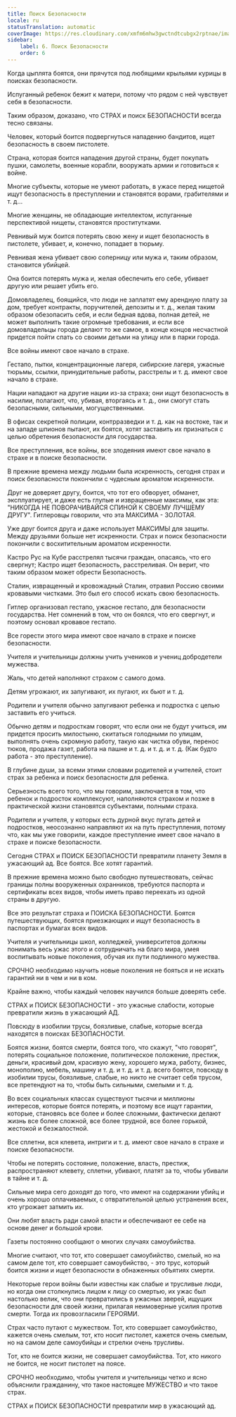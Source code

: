 ```yaml
---
title: Поиск Безопасности
locale: ru
statusTranslation: automatic
coverImage: https://res.cloudinary.com/xmfm6mhw3gwctndtcubgx2rptnae/image/upload/v1740337243/small_cover_educacion_fundamental_a051170f1c.webp
sidebar:
    label: 6. Поиск Безопасности
    order: 6
---
```

Когда цыплята боятся, они прячутся под любящими крыльями курицы в поисках безопасности.

Испуганный ребенок бежит к матери, потому что рядом с ней чувствует себя в безопасности.

Таким образом, доказано, что СТРАХ и поиск БЕЗОПАСНОСТИ всегда тесно связаны.

Человек, который боится подвергнуться нападению бандитов, ищет безопасность в своем пистолете.

Страна, которая боится нападения другой страны, будет покупать пушки, самолеты, военные корабли, вооружать армии и готовиться к войне.

Многие субъекты, которые не умеют работать, в ужасе перед нищетой ищут безопасность в преступлении и становятся ворами, грабителями и т. д...

Многие женщины, не обладающие интеллектом, испуганные перспективой нищеты, становятся проститутками.

Ревнивый муж боится потерять свою жену и ищет безопасность в пистолете, убивает, и, конечно, попадает в тюрьму.

Ревнивая жена убивает свою соперницу или мужа и, таким образом, становится убийцей.

Она боится потерять мужа и, желая обеспечить его себе, убивает другую или решает убить его.

Домовладелец, боящийся, что люди не заплатят ему арендную плату за дом, требует контракты, поручителей, депозиты и т. д., желая таким образом обезопасить себя, и если бедная вдова, полная детей, не может выполнить такие огромные требования, и если все домовладельцы города делают то же самое, в конце концов несчастной придется пойти спать со своими детьми на улицу или в парки города.

Все войны имеют свое начало в страхе.

Гестапо, пытки, концентрационные лагеря, сибирские лагеря, ужасные тюрьмы, ссылки, принудительные работы, расстрелы и т. д. имеют свое начало в страхе.

Нации нападают на другие нации из-за страха; они ищут безопасность в насилии, полагают, что, убивая, вторгаясь и т. д., они смогут стать безопасными, сильными, могущественными.

В офисах секретной полиции, контрразведки и т. д. как на востоке, так и на западе шпионов пытают, их боятся, хотят заставить их признаться с целью обретения безопасности для государства.

Все преступления, все войны, все злодеяния имеют свое начало в страхе и в поиске безопасности.

В прежние времена между людьми была искренность, сегодня страх и поиск безопасности покончили с чудесным ароматом искренности.

Друг не доверяет другу, боится, что тот его обворует, обманет, эксплуатирует, и даже есть глупые и извращенные максимы, как эта: "НИКОГДА НЕ ПОВОРАЧИВАЙСЯ СПИНОЙ К СВОЕМУ ЛУЧШЕМУ ДРУГУ". Гитлеровцы говорили, что эта МАКСИМА - ЗОЛОТАЯ.

Уже друг боится друга и даже использует МАКСИМЫ для защиты. Между друзьями больше нет искренности. Страх и поиск безопасности покончили с восхитительным ароматом искренности.

Кастро Рус на Кубе расстрелял тысячи граждан, опасаясь, что его свергнут; Кастро ищет безопасность, расстреливая. Он верит, что таким образом может обрести Безопасность.

Сталин, извращенный и кровожадный Сталин, отравил Россию своими кровавыми чистками. Это был его способ искать свою безопасность.

Гитлер организовал гестапо, ужасное гестапо, для безопасности государства. Нет сомнений в том, что он боялся, что его свергнут, и поэтому основал кровавое гестапо.

Все горести этого мира имеют свое начало в страхе и поиске безопасности.

Учителя и учительницы должны учить учеников и учениц добродетели мужества.

Жаль, что детей наполняют страхом с самого дома.

Детям угрожают, их запугивают, их пугают, их бьют и т. д.

Родители и учителя обычно запугивают ребенка и подростка с целью заставить его учиться.

Обычно детям и подросткам говорят, что если они не будут учиться, им придется просить милостыню, скитаться голодными по улицам, выполнять очень скромную работу, такую как чистка обуви, перенос тюков, продажа газет, работа на пашне и т. д. и т. д. и т. д. (Как будто работа - это преступление).

В глубине души, за всеми этими словами родителей и учителей, стоит страх за ребенка и поиск безопасности для ребенка.

Серьезность всего того, что мы говорим, заключается в том, что ребенок и подросток комплексуют, наполняются страхом и позже в практической жизни становятся субъектами, полными страха.

Родители и учителя, у которых есть дурной вкус пугать детей и подростков, неосознанно направляют их на путь преступления, потому что, как мы уже говорили, каждое преступление имеет свое начало в страхе и поиске безопасности.

Сегодня СТРАХ и ПОИСК БЕЗОПАСНОСТИ превратили планету Земля в ужасающий ад. Все боятся. Все хотят гарантий.

В прежние времена можно было свободно путешествовать, сейчас границы полны вооруженных охранников, требуются паспорта и сертификаты всех видов, чтобы иметь право переехать из одной страны в другую.

Все это результат страха и ПОИСКА БЕЗОПАСНОСТИ. Боятся путешествующих, боятся приезжающих и ищут безопасность в паспортах и бумагах всех видов.

Учителя и учительницы школ, колледжей, университетов должны понимать весь ужас этого и сотрудничать на благо мира, умея воспитывать новые поколения, обучая их пути подлинного мужества.

СРОЧНО необходимо научить новые поколения не бояться и не искать гарантий ни в чем и ни в ком.

Крайне важно, чтобы каждый человек научился больше доверять себе.

СТРАХ и ПОИСК БЕЗОПАСНОСТИ - это ужасные слабости, которые превратили жизнь в ужасающий АД.

Повсюду в изобилии трусы, боязливые, слабые, которые всегда находятся в поисках БЕЗОПАСНОСТИ.

Боятся жизни, боятся смерти, боятся того, что скажут, "что говорят", потерять социальное положение, политическое положение, престиж, деньги, красивый дом, красивую жену, хорошего мужа, работу, бизнес, монополию, мебель, машину и т. д. и т. д. и т. д. всего боятся, повсюду в изобилии трусы, боязливые, слабые, но никто не считает себя трусом, все претендуют на то, чтобы быть сильными, смелыми и т. д.

Во всех социальных классах существуют тысячи и миллионы интересов, которые боятся потерять, и поэтому все ищут гарантии, которые, становясь все более и более сложными, фактически делают жизнь все более сложной, все более трудной, все более горькой, жестокой и безжалостной.

Все сплетни, вся клевета, интриги и т. д. имеют свое начало в страхе и поиске безопасности.

Чтобы не потерять состояние, положение, власть, престиж, распространяют клевету, сплетни, убивают, платят за то, чтобы убивали в тайне и т. д.

Сильные мира сего доходят до того, что имеют на содержании убийц и очень хорошо оплачиваемых, с отвратительной целью устранения всех, кто угрожает затмить их.

Они любят власть ради самой власти и обеспечивают ее себе на основе денег и большой крови.

Газеты постоянно сообщают о многих случаях самоубийства.

Многие считают, что тот, кто совершает самоубийство, смелый, но на самом деле тот, кто совершает самоубийство, - это трус, который боится жизни и ищет безопасности в обнаженных объятиях смерти.

Некоторые герои войны были известны как слабые и трусливые люди, но когда они столкнулись лицом к лицу со смертью, их ужас был настолько велик, что они превратились в ужасных зверей, ищущих безопасности для своей жизни, прилагая неимоверные усилия против смерти. Тогда их провозгласили ГЕРОЯМИ.

Страх часто путают с мужеством. Тот, кто совершает самоубийство, кажется очень смелым, тот, кто носит пистолет, кажется очень смелым, но на самом деле самоубийцы и стрелки очень трусливы.

Тот, кто не боится жизни, не совершает самоубийства. Тот, кто никого не боится, не носит пистолет на поясе.

СРОЧНО необходимо, чтобы учителя и учительницы четко и ясно объяснили гражданину, что такое настоящее МУЖЕСТВО и что такое страх.

СТРАХ и ПОИСК БЕЗОПАСНОСТИ превратили мир в ужасающий ад.

